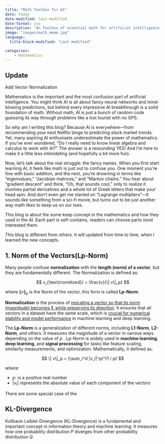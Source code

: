```yaml
---
title: "Math Toolbox for AI"
date: today
date-modified: last-modified
date-format: iso
description: "An Toolbox of essential math for artificial intelligence, including linear algebra, probability, calculus, and optimization."
image: "images/math_meme.jpg"
language: 
  title-block-modified: "Last modified"

categories: 
    - Mathematics
---
```


::: callout-note
## Update

Add Vector Normalization
:::

Mathematics is the important and the most confusion part of artificial intelligence. You might think AI is all about fancy neural networks and mind-blowing predictions, but behind every impressive AI breakthrough is a solid foundation of math. Without math, AI is just a bunch of random code guessing its way through problems like a lost tourist with no GPS.

So why am I writing this blog? Because AI is everywhere—from recommending your next Netflix binge to predicting stock market trends. Yet, many aspiring AI enthusiasts underestimate the power of mathematics. If you've ever wondered, “Do I really need to know linear algebra and calculus to work with AI?” The answer is a resounding YES! And I’m here to make it a little less intimidating (and hopefully a bit more fun).

Now, let’s talk about the real struggle: the fancy names. When you first start learning AI, it feels like math is just out to confuse you. One moment you’re fine with basic addition, and the next, you’re drowning in terms like "eigenvalues," "Jacobian matrices," and "Markov chains." You hear about "gradient descent" and think, "Oh, that sounds cool," only to realize it involves partial derivatives and a whole lot of Greek letters that make your head spin. And don’t even get me started on "Lagrange multipliers"—it sounds like something from a sci-fi movie, but turns out to be just another way math likes to keep us on our toes.

This blog is about the some keep concept in the mathematics and how they used in the AI. Each part is self-contains, readers can choose parts most interested them.

::: callout-note
This blog is different from others. It will updated from time to time, when I learned the new concepts.
:::

## 1. Norm of the Vectors(Lp-Norm)

::: callout-caution
Many people confuse **normalization** with the **length (norm) of a vector**, but they are fundamentally different. The Normalization is defined as:

$$
v_{\text{normlized}} = \frac{v}{\| v\|_p}
$$

where $\| v \|_p$ is the Norm of the vector, this form is called **Lp-Norm**.

**Normalization** is the process of [rescaling a vector so that its norm (magnitude) becomes **1**, while preserving its direction]{.underline}. It ensures that all vectors in a dataset have the same scale, which is [crucial for numerical stability and model performance]{.underline} in machine learning and deep learning.
:::

The **Lp-Norm** is a generalization of different norms, including **L1-Norm**, **L2-Norm**, and others. It measures the magnitude of a vector in various ways depending on the value of $p$ . Lp-Norm is widely used in **machine learning**, **deep learning**, and **signal processing** for tasks like feature scaling, similarity measurements, and optimization. Mathematically, it defined as:

$$
\| v\|_p = (\sum_i^d |v_i|^p)^{1 / p}
$$

where:

-   $p$: is a positive real number
-   $|v_i|$ represents the absolute value of each component of the vectors

There are some special case of the

## KL-Divergence

Kullback-Leibler Divergence (KL-Divergence) is a fundamental and important concept in information theory and machine learning. It measures how one probability distribution $P$ diverges from other probability distribution $Q$.
